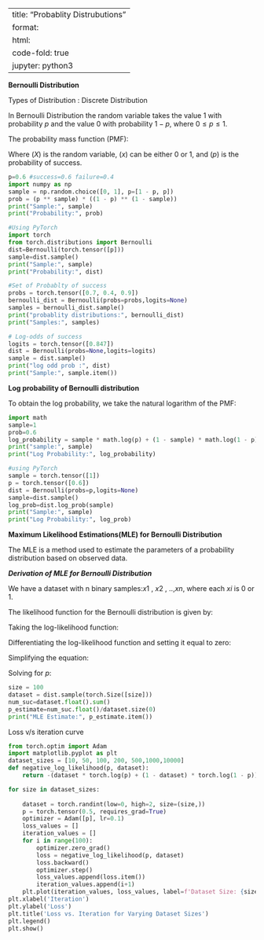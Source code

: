 
---
title: "Probablity Distrubutions"
format:
  html:
    code-fold: true
jupyter: python3
---

**Bernoulli Distribution**

Types of Distribution : Discrete Distribution


In Bernoulli Distribution the random variable takes the value $1$ with probability $p$ and the value $0$ with probability $1-p$, where $0 ≤ p ≤ 1$.


The probability mass function (PMF):
\begin{equation}
P(X = x) = p^x \cdot (1-p)^{1-x} \tag{1}
\end{equation}


Where $(X)$ is the random variable, $(x)$ can be either 0 or $1$, and $(p)$ is the probability of success.




```python
p=0.6 #success=0.6 failure=0.4
import numpy as np
sample = np.random.choice([0, 1], p=[1 - p, p])
prob = (p ** sample) * ((1 - p) ** (1 - sample))
print("Sample:", sample)
print("Probability:", prob)

#Using PyTorch
import torch
from torch.distributions import Bernoulli
dist=Bernoulli(torch.tensor([p]))
sample=dist.sample()
print("Sample:", sample)
print("Probability:", dist)

#Set of Probablty of success
probs = torch.tensor([0.7, 0.4, 0.9])
bernoulli_dist = Bernoulli(probs=probs,logits=None)
samples = bernoulli_dist.sample()
print("probablity distributions:", bernoulli_dist)
print("Samples:", samples)

# Log-odds of success
logits = torch.tensor([0.847])
dist = Bernoulli(probs=None,logits=logits)
sample = dist.sample()
print("log odd prob :", dist)
print("Sample:", sample.item())
```



**Log probability of Bernoulli distribution**

To obtain the log probability, we take the natural logarithm of the PMF:
\begin{equation}
\log P(X=x) = \log(p^x \cdot (1-p)^{1-x}) \tag{2}
\end{equation}

\begin{equation}
\log P(X=x) = x \cdot \log(p) + (1-x) \cdot \log(1-p) \tag{3}
\end{equation}

```python
import math
sample=1
prob=0.6
log_probability = sample * math.log(p) + (1 - sample) * math.log(1 - p)
print("sample:", sample)
print("Log Probability:", log_probability)

#using PyTorch
sample = torch.tensor([1])
p = torch.tensor([0.6])
dist = Bernoulli(probs=p,logits=None)
sample=dist.sample()
log_prob=dist.log_prob(sample)
print("Sample:", sample)
print("Log Probability:", log_prob)

```



**Maximum Likelihood Estimations(MLE) for Bernoulli Distribution**

The MLE is a method used to estimate the parameters of a probability distribution based on observed data.

***Derivation of MLE for Bernoulli Distribution***

We have a dataset with n binary samples:$x1$ , $x2$ , ..,$xn$, where each $xi$ is 0 or 1.

The likelihood function for the Bernoulli distribution is given by:
\begin{equation}
L(p) = \prod_{i=1}^{n} p^{x_i} \cdot (1-p)^{1-x_i}
\end{equation}

Taking the log-likelihood function:
\begin{equation}
\log L(p) = \sum_{i=1}^{n} x_i \log p + (1-x_i) \log (1-p)
\end{equation}

Differentiating the log-likelihood function and setting it equal to zero:
\begin{equation}
\frac{{\partial}}{{\partial p}} \log L(p) = \sum_{i=1}^{n} \left(\frac{{x_i}}{{p}} - \frac{{1-x_i}}{{1-p}}\right) = 0
\end{equation}

Simplifying the equation:
\begin{equation}
\frac{{\sum_{i=1}^{n} x_i - np}}{{p(1-p)}} = 0
\end{equation}

Solving for 
$p$:
\begin{equation}
np = \sum_{i=1}^{n} x_i
\end{equation}

```python
size = 100
dataset = dist.sample(torch.Size([size]))
num_suc=dataset.float().sum()
p_estimate=num_suc.float()/dataset.size(0)
print("MLE Estimate:", p_estimate.item())


```

Loss v/s iteration curve

```python
from torch.optim import Adam
import matplotlib.pyplot as plt
dataset_sizes = [10, 50, 100, 200, 500,1000,10000]
def negative_log_likelihood(p, dataset):
    return -(dataset * torch.log(p) + (1 - dataset) * torch.log(1 - p)).mean()

for size in dataset_sizes:
   
    dataset = torch.randint(low=0, high=2, size=(size,))
    p = torch.tensor(0.5, requires_grad=True)
    optimizer = Adam([p], lr=0.1)
    loss_values = []
    iteration_values = []
    for i in range(100):
        optimizer.zero_grad()
        loss = negative_log_likelihood(p, dataset)
        loss.backward()
        optimizer.step()
        loss_values.append(loss.item())
        iteration_values.append(i+1)
    plt.plot(iteration_values, loss_values, label=f'Dataset Size: {size}')
plt.xlabel('Iteration')
plt.ylabel('Loss')
plt.title('Loss vs. Iteration for Varying Dataset Sizes')
plt.legend()
plt.show()

```
